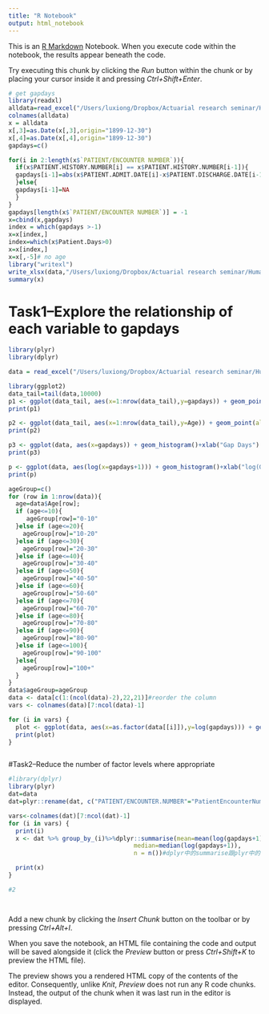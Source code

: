 ```yaml
---
title: "R Notebook"
output: html_notebook
---
```


This is an [R Markdown](http://rmarkdown.rstudio.com) Notebook. When you execute code within the notebook, the results appear beneath the code. 

Try executing this chunk by clicking the *Run* button within the chunk or by placing your cursor inside it and pressing *Ctrl+Shift+Enter*. 



```r
# get gapdays
library(readxl)
alldata=read_excel("/Users/luxiong/Dropbox/Actuarial research seminar/Humana case competition/Team folder/Tingting Sun/PA/alldata.xlsx")
colnames(alldata)
x = alldata
x[,3]=as.Date(x[,3],origin="1899-12-30")
x[,4]=as.Date(x[,4],origin="1899-12-30")
gapdays=c()

for(i in 2:length(x$`PATIENT/ENCOUNTER NUMBER`)){
  if(x$PATIENT.HISTORY.NUMBER[i] == x$PATIENT.HISTORY.NUMBER[i-1]){
  gapdays[i-1]=abs(x$PATIENT.ADMIT.DATE[i]-x$PATIENT.DISCHARGE.DATE[i-1])
  }else{
  gapdays[i-1]=NA
  }
}
gapdays[length(x$`PATIENT/ENCOUNTER NUMBER`)] = -1
x=cbind(x,gapdays)
index = which(gapdays >-1)
x=x[index,]
index=which(x$Patient.Days>0)
x=x[index,]
x=x[,-5]# no age
library("writexl")
write_xlsx(data,"/Users/luxiong/Dropbox/Actuarial research seminar/Humana case competition/Team folder/Tingting Sun/Dr. Xiong/data.xlsx")
summary(x)

```
# Task1–Explore the relationship of each variable to gapdays
```r
library(plyr)
library(dplyr)

data = read_excel("/Users/luxiong/Dropbox/Actuarial research seminar/Humana case competition/Team folder/Tingting Sun/Dr. Xiong/data.xlsx")

library(ggplot2)
data_tail=tail(data,10000)
p1 <- ggplot(data_tail, aes(x=1:nrow(data_tail),y=gapdays)) + geom_point(alpha=0.2)
print(p1)

p2 <- ggplot(data_tail, aes(x=1:nrow(data_tail),y=Age)) + geom_point(alpha=0.2)
print(p2)

p3 <- ggplot(data, aes(x=gapdays)) + geom_histogram()+xlab("Gap Days")
print(p3)

p <- ggplot(data, aes(log(x=gapdays+1))) + geom_histogram()+xlab("log(GapDays)")
print(p)

ageGroup=c()
for (row in 1:nrow(data)){
  age=data$Age[row];
  if (age<=10){
     ageGroup[row]="0-10"
  }else if (age<=20){
    ageGroup[row]="10-20"
  }else if (age<=30){
    ageGroup[row]="20-30"
  }else if (age<=40){
    ageGroup[row]="30-40"
  }else if (age<=50){
    ageGroup[row]="40-50"
  }else if (age<=60){
    ageGroup[row]="50-60"
  }else if (age<=70){
    ageGroup[row]="60-70"
  }else if (age<=80){
    ageGroup[row]="70-80"
  }else if (age<=90){
    ageGroup[row]="80-90"
  }else if (age<=100){
    ageGroup[row]="90-100"
  }else{
    ageGroup[row]="100+"
  }
}
data$ageGroup=ageGroup
data <- data[c(1:(ncol(data)-2),22,21)]#reorder the column
vars <- colnames(data)[7:ncol(data)-1]

for (i in vars) {
  plot <- ggplot(data, aes(x=as.factor(data[[i]]),y=log(gapdays))) + geom_boxplot() + labs(x=i)
  print(plot)
}



```
#Task2–Reduce the number of factor levels where appropriate
```r
#library(dplyr)
library(plyr)
dat=data
dat=plyr::rename(dat, c("PATIENT/ENCOUNTER.NUMBER"="PatientEncounterNumber","PATIENT.HISTORY.NUMBER"="PatientHistoryNumber","PATIENT.HISTORY.NUMBER"="PatientHistoryNumber","PATIENT.DISCHARGE.DATE"="PatientDischargeDate","I/O.CODE"="IO_CODE","ICD-9.DIAGNOST.CODE"="ICD9_DIAGNOST_CODE"))

vars<-colnames(dat)[7:ncol(dat)-1]
for (i in vars) {
  print(i)
  x <- dat %>% group_by_(i)%>%dplyr::summarise(mean=mean(log(gapdays+1)),
                                   median=median(log(gapdays+1)),
                                   n = n())#dplyr中的summarise跟plyr中的不一样

  print(x)
}

#2
```


```r

```
```r

```
Add a new chunk by clicking the *Insert Chunk* button on the toolbar or by pressing *Ctrl+Alt+I*.

When you save the notebook, an HTML file containing the code and output will be saved alongside it (click the *Preview* button or press *Ctrl+Shift+K* to preview the HTML file).

The preview shows you a rendered HTML copy of the contents of the editor. Consequently, unlike *Knit*, *Preview* does not run any R code chunks. Instead, the output of the chunk when it was last run in the editor is displayed.
